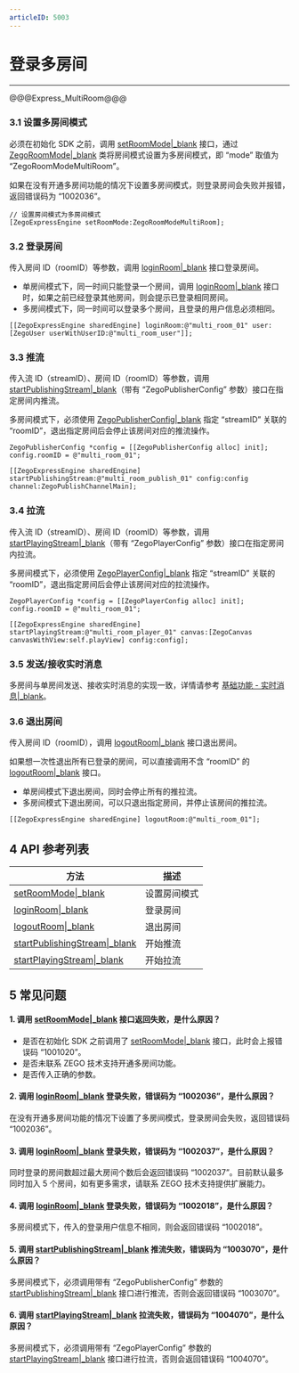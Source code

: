 ```yaml
---
articleID: 5003
---
```

# 登录多房间

---

@@@Express_MultiRoom@@@

### 3.1 设置多房间模式

必须在初始化 SDK 之前，调用 [setRoomMode\|_blank](@setRoomMode) 接口，通过 [ZegoRoomMode\|_blank](@-ZegoRoomMode) 类将房间模式设置为多房间模式，即 “mode” 取值为 “ZegoRoomModeMultiRoom”。

<div class="mk-hint">

如果在没有开通多房间功能的情况下设置多房间模式，则登录房间会失败并报错，返回错误码为 “1002036”。
</div>

```objc
// 设置房间模式为多房间模式
[ZegoExpressEngine setRoomMode:ZegoRoomModeMultiRoom];
```


### 3.2 登录房间


传入房间 ID（roomID）等参数，调用 [loginRoom\|_blank](@loginRoom) 接口登录房间。

- 单房间模式下，同一时间只能登录一个房间，调用 [loginRoom\|_blank](@loginRoom) 接口时，如果之前已经登录其他房间，则会提示已登录相同房间。
- 多房间模式下，同一时间可以登录多个房间，且登录的用户信息必须相同。

```objc
[[ZegoExpressEngine sharedEngine] loginRoom:@"multi_room_01" user:[ZegoUser userWithUserID:@"multi_room_user"]];
```


### 3.3 推流

传入流 ID（streamID）、房间 ID（roomID）等参数，调用 [startPublishingStream\|_blank](/article/api?doc=Express_Video_SDK_API~ObjectiveC_ios~class~zego-express-engine&jumpType=route#start-publishing-stream-config-channel)（带有 “ZegoPublisherConfig” 参数）接口在指定房间内推流。

<div class="mk-warning">


多房间模式下，必须使用 [ZegoPublisherConfig\|_blank](@-ZegoPublisherConfig) 指定 “streamID” 关联的 “roomID”，退出指定房间后会停止该房间对应的推流操作。
</div>


```objc
ZegoPublisherConfig *config = [[ZegoPublisherConfig alloc] init];
config.roomID = @"multi_room_01";

[[ZegoExpressEngine sharedEngine] startPublishingStream:@"multi_room_publish_01" config:config channel:ZegoPublishChannelMain];
```


### 3.4 拉流

传入流 ID（streamID）、房间 ID（roomID）等参数，调用 [startPlayingStream\|_blank](/article/api?doc=Express_Video_SDK_API~ObjectiveC_ios~class~zego-express-engine&jumpType=route#start-playing-stream-canvas-config)（带有 “ZegoPlayerConfig” 参数）接口在指定房间内拉流。

<div class="mk-warning">

多房间模式下，必须使用 [ZegoPlayerConfig\|_blank](@-ZegoPlayerConfig) 指定 “streamID” 关联的 “roomID”，退出指定房间后会停止该房间对应的拉流操作。
</div>

```objc
ZegoPlayerConfig *config = [[ZegoPlayerConfig alloc] init];
config.roomID = @"multi_room_01";

[[ZegoExpressEngine sharedEngine] startPlayingStream:@"multi_room_player_01" canvas:[ZegoCanvas canvasWithView:self.playView] config:config];
```


### 3.5 发送/接收实时消息

多房间与单房间发送、接收实时消息的实现一致，详情请参考 [基础功能 - 实时消息\|_blank](!AdvancedModule/IM)。

### 3.6 退出房间

传入房间 ID（roomID），调用 [logoutRoom\|_blank](@logoutRoom) 接口退出房间。

<div class="mk-hint">


如果想一次性退出所有已登录的房间，可以直接调用不含 “roomID” 的 [logoutRoom\|_blank](@logoutRoom) 接口。
</div>

- 单房间模式下退出房间，同时会停止所有的推拉流。
- 多房间模式下退出房间，可以只退出指定房间，并停止该房间的推拉流。


```objc
[[ZegoExpressEngine sharedEngine] logoutRoom:@"multi_room_01"];
```

## 4 API 参考列表

| 方法 | 描述 |
|----|----|
|[setRoomMode\|_blank](@setRoomMode)|设置房间模式|
|[loginRoom\|_blank](@loginRoom)|登录房间|
|[logoutRoom\|_blank](@logoutRoom)|退出房间|
|[startPublishingStream\|_blank](/article/api?doc=Express_Video_SDK_API~ObjectiveC_ios~class~zego-express-engine&jumpType=route#start-publishing-stream-config-channel)|开始推流|
|[startPlayingStream\|_blank](/article/api?doc=Express_Video_SDK_API~ObjectiveC_ios~class~zego-express-engine&jumpType=route#start-playing-stream-canvas-config)|开始拉流|


## 5 常见问题

#### 1. 调用 [setRoomMode\|_blank](@setRoomMode) 接口返回失败，是什么原因？

- 是否在初始化 SDK 之前调用了 [setRoomMode\|_blank](@setRoomMode) 接口，此时会上报错误码 “1001020”。
- 是否未联系 ZEGO 技术支持开通多房间功能。
- 是否传入正确的参数。

#### 2. 调用 [loginRoom\|_blank](@loginRoom) 登录失败，错误码为 “1002036”，是什么原因？

在没有开通多房间功能的情况下设置了多房间模式，登录房间会失败，返回错误码 “1002036”。

#### 3. 调用 [loginRoom\|_blank](@loginRoom) 登录失败，错误码为 “1002037”，是什么原因？

同时登录的房间数超过最大房间个数后会返回错误码 “1002037”。目前默认最多同时加入 5 个房间，如有更多需求，请联系 ZEGO 技术支持提供扩展能力。

#### 4. 调用 [loginRoom\|_blank](@loginRoom) 登录失败，错误码为 “1002018”，是什么原因？

多房间模式下，传入的登录用户信息不相同，则会返回错误码 “1002018”。

#### 5. 调用 [startPublishingStream\|_blank](/article/api?doc=Express_Video_SDK_API~ObjectiveC_ios~class~zego-express-engine&jumpType=route#start-publishing-stream-config-channel) 推流失败，错误码为 “1003070”，是什么原因？

多房间模式下，必须调用带有 “ZegoPublisherConfig” 参数的 [startPublishingStream\|_blank](/article/api?doc=Express_Video_SDK_API~ObjectiveC_ios~class~zego-express-engine&jumpType=route#start-publishing-stream-config-channel) 接口进行推流，否则会返回错误码 “1003070”。

#### 6. 调用 [startPlayingStream\|_blank](/article/api?doc=Express_Video_SDK_API~ObjectiveC_ios~class~zego-express-engine&jumpType=route#start-playing-stream-canvas-config) 拉流失败，错误码为 “1004070”，是什么原因？

多房间模式下，必须调用带有 “ZegoPlayerConfig” 参数的 [startPlayingStream\|_blank](/article/api?doc=Express_Video_SDK_API~ObjectiveC_ios~class~zego-express-engine&jumpType=route#start-playing-stream-canvas-config) 接口进行拉流，否则会返回错误码 “1004070”。
